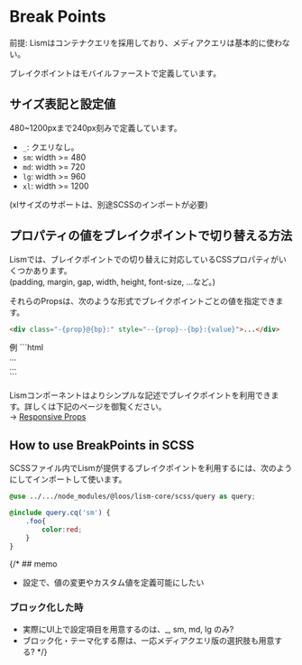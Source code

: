 
# Break Points

前提: Lismはコンテナクエリを採用しており、メディアクエリは基本的に使わない。

ブレイクポイントはモバイルファーストで定義しています。

## サイズ表記と設定値

480~1200pxまで240px刻みで定義しています。

- `_`: クエリなし。
- `sm`: width >= 480
- `md`: width >= 720
- `lg`: width >= 960
- `xl`: width >= 1200

<Alert preset="info">
(xlサイズのサポートは、別途SCSSのインポートが必要)
</Alert>




## プロパティの値をブレイクポイントで切り替える方法

Lismでは、ブレイクポイントでの切り替えに対応しているCSSプロパティがいくつかあります。  
(padding, margin, gap, width, height, font-size, ...など。)

それらのPropsは、次のような形式でブレイクポイントごとの値を指定できます。

```html
<div class="-{prop}@{bp}:" style="--{prop}--{bp}:{value}">...</div>
```


<Demo>
<Demo.Title>例</Demo.Title>
<Demo.Code>
```html
<div
	class="-p:10 -p@sm: -p@md:"
	style="--p--sm:var(--s--20);--p--md:var(--s--30)"
>...</div>

<div
	class="-w: -w@md:"
	style="--w:100%;--w--md:50%"
>...</div>
```
</Demo.Code>
</Demo>


Lismコンポーネントはよりシンプルな記述でブレイクポイントを利用できます。詳しくは下記のページを御覧ください。  
→ [Responsive Props](/docs/props/responsive-props)


## How to use BreakPoints in SCSS

SCSSファイル内でLismが提供するブレイクポイントを利用するには、次のようにしてインポートして使います。

```scss
@use ../.../node_modules/@loos/lism-core/scss/query as query;

@include query.cq('sm') {
	.foo{
		color:red;
	}
}
```

{/* ## memo

- 設定で、値の変更やカスタム値を定義可能にしたい

### ブロック化した時

- 実際にUI上で設定項目を用意するのは、_, sm, md, lg のみ?
- ブロック化・テーマ化する際は、一応メディアクエリ版の選択肢も用意する? */}

